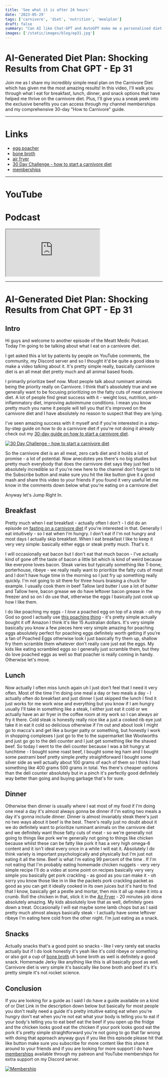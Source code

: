 ```yaml
---
title: 'See what it is after 24 hours'
date: '2023-05-29'
tags: ['carnivore', 'diet', 'nutrition', 'mealplan']
draft: false
summary: "Can AI like Chat-GPT and AutoGPT make me a personalised diet plan? Will I just give me the standard garbage advice, or will it actually be sensible? The results may actually surprise you. Join me as I explore the world of AI-generated diet plans! In this video, I ask chat GPT to create a personalized nutrition strategy tailored to my specific needs. Will it be a game-changer for my health journey? Watch to find out! Don't forget to like, comment, and subscribe for more health and lifestyle tips."
images: ['/static/images/blog/ep31.jpg']
---
```


# AI-Generated Diet Plan: Shocking Results from Chat GPT - Ep 31

Join me as I share my incredibly simple meal plan on the Carnivore Diet which has given me the most amazing results! In this video, I'll walk you through what I eat for breakfast, lunch, dinner, and snack options that have helped me thrive on the carnivore diet. Plus, I'll give you a sneak peek into the exclusive benefits you can access through my channel memberships and my comprehensive 30-day "How to Carnivore" guide.

---

# Links

- [egg poacher](https://amzn.to/3Mla0lG)
- [bone broth](https://amzn.to/3BgxNgz)
- [air fryer](https://amzn.to/3TZiX6v)
- [30 Day Challenge - how to start a carnivore diet](https://bit.ly/3lSmkji)
- [memberships](/community)

---

# YouTube

<YouTubeEmbed videoId="uBzStT6xBRw" />

# Podcast

<iframe
  title="podcast"
  className="mb-2 h-60 w-full rounded-3xl py-2"
  src="https://player.captivate.fm/episode/7cd7106e-c519-4f68-bae7-7cc1ba7f0ae4"
></iframe>

---

# AI-Generated Diet Plan: Shocking Results from Chat GPT - Ep 31

## Intro

Hi guys and welcome to another episode of the Meatt Medic Podcast. Today I'm going
to be talking about what I eat on a carnivore diet.

I get asked this a lot by patients by people on YouTube comments, the community, my Discord server and so
I thought it'd be quite a good idea to make a video talking
about it. It's pretty simple really, basically carnivore diet is an all meat diet pretty
much and all animal based foods.

I primarily prioritize beef now. Most people talk about ruminant animals being the priority really on Carnivore. I think
that's absolutely true and we generally want to be focusing prioritizing on the fatty cuts of meat carnivore diet. A lot of people find great success with it - weight loss, nutrition, anti-inflammatory diet, improving autoimmune conditions. I mean you know
pretty much you name it people will tell you that it's improved on the carnivore
diet and I have absolutely no reason to suspect that they are lying.

I've seen
amazing success with it myself and if you're interested in a step-by-step
guide on how to do a carnivore diet if you're not doing it already check out my
[30-day guide on how to start a carnivore diet](https://bit.ly/3lSmkji).

[![30 Day Challenge - how to start a carnivore diet](/static/images/blog/30daychallenge.webp)](https://bit.ly/3lSmkji)

So the carnivore diet is an all meat, zero carb diet and it holds a lot of promise - a lot of potential.
Now anecdotes yes there's no big studies but pretty much
everybody that does the carnivore diet says they just feel absolutely
incredible so if you're new here to the channel don't forget to hit the
Subscribe button and make sure you hit the like button give it a good
mash and share this video to your friends if you found it very useful let
me know in the comments down below what you're eating on a carnivore diet

Anyway let's Jump Right In.

## Breakfast

Pretty much when I eat breakfast -
actually often I don't - I did do an
episode on [fasting on a carnivore diet](/episode07)
if you're interested in that. Generally I
eat intuitively - so I eat when I'm hungry.
I don't eat if I'm not hungry and most
days I actually skip breakfast. When I eat breakfast I
like to keep it very very simple:
basically either eggs or steak
pretty much. That's it.

I will
occasionally eat bacon but I don't eat that
much bacon - I've actually kind of gone
off the taste of bacon a little bit
which is kind of weird because like
everyone loves bacon. Steak
varies but typically something like
T-bone, porterhouse, ribeye - we really
really want to prioritize the fatty
cuts of meat and I don't have huge time
in the morning so I just fry up
something really quickly. I'm not going
to sit there for three hours braising a
chuck for example. I usually cook them in
beef Tallow lard butter I use a lot of
butter and Tallow here, bacon grease we
do have leftover bacon grease in the
freezer and so on I do use that,
otherwise the eggs I basically just cook
up how I like them.

I do like poaching my
eggs - I _love_ a poached egg on top of a
steak - oh my God so good I actually use
[this poaching
thing](https://amzn.to/3Mla0lG) - it's pretty simple actually
bought it off Amazon I think it's like
15 Australian dollars. It's very simple
basically you know a few pieces here
very simple amazing for poaching eggs
absolutely perfect for poaching eggs
definitely worth getting if you're a fan
of Poached Eggs otherwise look I just
basically fry them up, shallow fry them
scramble them whatever don't really care
just eat the eggs. My kids like eating
scrambled eggs so I generally just
scramble them, but they do love poached eggs
as well so that poacher is really coming in handy. Otherwise let's move.

## Lunch

Now actually I often miss lunch
again uh I just don't feel that I need
it very often. Most of the time I'm doing
one meal a day or two meals a day - I
actually often do breakfast and just
dinner I just skipped the lunch I find
it just works for me work wise and
everything but you know if I am hungry
usually I'll take in something like a
steak, I either just eat it cold or we
actually have an air fryer in the
coffee room at my work so I can always
air fry it there. Cold steak is honestly
really nice like a just a cooked rib eye
just take it in eat it cold so delicious
otherwise if I'm out and about look I
might go to macca's and get like a
burger patty or something, but honestly
I work in shopping complexes I just go
to the to the supermarket like
Woolworths and just go go to the deli
counter and I just get something like the shaved
beef. So today I went to the deli counter
because I was a bit hungry at lunchtime -
I bought some roast beef, I bought some
leg ham and I bought some pastrami beef
pretty simple pretty straightforward I
bought some silver side as well actually
about 100 grams of each of them so I
think I had something like 400 grams 500
grams in total. Yes there's cheaper
options than the deli counter absolutely
but in a pinch it's perfectly good definitely
way better than going and buying garbage
that's for sure.

## Dinner

Otherwise then dinner is
usually where I eat most of my food if
I'm doing one meal a day it's almost
always gonna be dinner if I'm eating two
meals a day it's gonna include dinner. Dinner is almost invariably steak
there's just no two ways about it beef
is the best. There's really just no doubt about it we
do definitely want to prioritize ruminant animals on the carnivore diet and we
definitely want those fatty cuts of meat -
so we're generally not going to things
like pork we're generally not going to
things like chicken because whilst these
can be fatty like pork it has a very
high omega-6 content and it isn't ideal
every once in a while I will eat it. Absolutely I do think variety is
important psychologically and physically
but I'm just not eating it all the time. Beef is what I'm eating 99 percent of the time
. If I'm not eating that I'm probably
eating homemade chicken nuggets - very
very simple recipe I'll do a video at
some point on recipes basically very
very simple you basically get pork
crackling - as good as you can make it - oh
sorry you know those like in in like the
packets pork crackling packet as good as
you can get it ideally cooked in its own
juices but it's hard to find that I know,
basically get a pestle and mortar, then mix it all up make it into a crumb. Roll the chicken in that, stick it in the
[Air Fryer](https://amzn.to/3TZiX6v) - 20 minutes job done absolutely
amazing. My kids absolutely love that as
well, definitely goes down a treat. Occasionally I will eat maybe some lamb
chops but as I said pretty much almost
always
basically steak - I actually have some
leftover ribeye I'm eating here cold
from the other night. I'm just eating
as a snack.

## Snacks

Actually snacks that's a good
point so snacks - like I very rarely eat
snacks actually but if I do look
honestly it's yeah like it's cold ribeye
or something or also got a cup of [bone broth](https://amzn.to/3BgxNgz) uh bone broth as well is
definitely a good snack. Homemade Jerky
like anything like this is all
basically good as well. Carnivore diet is
very simple it's basically like bone
broth and beef it's it's pretty simple
it's not rocket science.

## Conclusion

If you are
looking for a guide as I said I do have
a guide available on a kind of or Diet
Link in the description down below
but basically for most people you don't
really need a guide it's pretty
intuitive eating eat when you're hungry
don't eat when you're not eat what your
body is telling you to eat if your
body's telling you to eat beef eat the
beef if you open up the fridge and the
chicken looks good eat the chicken if
your pork looks good eat the pork it's
pretty simple straightforward you're not
going to go that far wrong with doing
that approach
anyway guys if you like this episode
please hit that like button make sure
you subscribe for more content like this
share it around to your friends and if
you are looking for more support I do
have [memberships](/community) available through my
patreon and YouTube memberships for
extra support on my Discord server.

[![Membership](/static/images/blog/membership.png)](https://bit.ly/42Qswb9)
